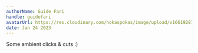 ```yaml
---
authorName: Guide Fari
handle: guidefari
avatarUrl: https://res.cloudinary.com/hokaspokas/image/upload/v1661928720/bar_shpohc.png
date: Jan 24 2023
---
```


Some ambient clicks & cuts :)

<Track
  url={'https://open.spotify.com/track/5V8XAaAIyKToFxPC2AydM9?si=6e451d1f84dc4e6c'}
  genres={['techno', 'minimal', 'ambient']}
/>
